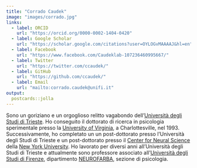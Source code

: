 ```yaml
---
title: "Corrado Caudek"
image: "images/corrado.jpg"
links:
  - label: ORCID
    url: "https://orcid.org/0000-0002-1404-0420"
  - label: Google Scholar
    url: "https://scholar.google.com/citations?user=OYLOGvMAAAAJ&hl=en"
  - label: Facebook
    url: "https://www.facebook.com/Caudeklab-107236460995667/"
  - label: Twitter
    url: "https://twitter.com/ccaudek/"
  - label: GitHub
    url: "https://github.com/ccaudek/"
  - label: Email
    url: "mailto:corrado.caudek@unifi.it"
output:
  postcards::jolla
---
```

 
Sono un goriziano e un orgoglioso relitto vagabondo dell'[Università degli Studi di Trieste](https://www.units.it). Ho conseguito il dottorato di ricerca in psicologia sperimentale  presso la [University of Virginia](https://www.virginia.edu), a Charlottesville, nel 1993.
Successivamente, ho completato un un post-dottorato presso l'Università degli Studi di Trieste e un post-dottorato presso il [Center for Neural Science](https://as.nyu.edu/cns.html) della [New York University](http://www.nyu.edu). Ho lavorato per diversi anni all'Università degli Studi di Trieste e attualmente sono professore associato all'[Università degli Studi di Firenze](https://www.unifi.it), dipartimento [NEUROFARBA](https://www.neurofarba.unifi.it), sezione di psicologia.



